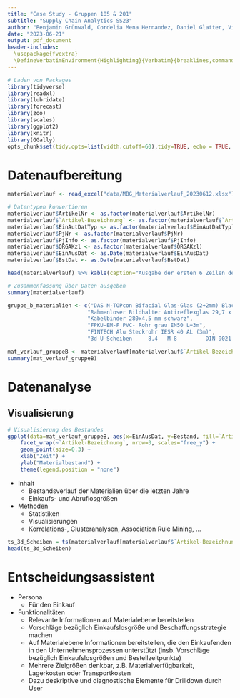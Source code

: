 ```yaml
---
title: "Case Study - Gruppen 105 & 201"
subtitle: "Supply Chain Analytics SS23"
author: "Benjamin Grünwald, Cordelia Mena Hernandez, Daniel Glatter, Vinzenz Tom Andreas Schaak"
date: "2023-06-21"
output: pdf_document
header-includes:
  \usepackage{fvextra}
  \DefineVerbatimEnvironment{Highlighting}{Verbatim}{breaklines,commandchars=\\\{\}}
---
```


```r
# Laden von Packages
library(tidyverse)
library(readxl)
library(lubridate)
library(forecast)
library(zoo)
library(scales)
library(ggplot2)
library(knitr)
library(GGally)
opts_chunk$set(tidy.opts=list(width.cutoff=60),tidy=TRUE, echo = TRUE, warning = FALSE, message = FALSE)
```

# Datenaufbereitung
```r
materialverlauf <- read_excel("data/MBG_Materialverlauf_20230612.xlsx")

# Datentypen konvertieren
materialverlauf$ArtikelNr <- as.factor(materialverlauf$ArtikelNr)
materialverlauf$`Artikel-Bezeichnung` <- as.factor(materialverlauf$`Artikel-Bezeichnung`)
materialverlauf$EinAutDatTyp <- as.factor(materialverlauf$EinAutDatTyp)
materialverlauf$PjNr <- as.factor(materialverlauf$PjNr)
materialverlauf$PjInfo <- as.factor(materialverlauf$PjInfo)
materialverlauf$ORGAKzl <- as.factor(materialverlauf$ORGAKzl)
materialverlauf$EinAusDat <- as.Date(materialverlauf$EinAusDat)
materialverlauf$BstDat <- as.Date(materialverlauf$BstDat)

head(materialverlauf) %>% kable(caption="Ausgabe der ersten 6 Zeilen des Materialverlaufs")
```
```r
# Zusammenfassung über Daten ausgeben
summary(materialverlauf)
```

```r
gruppe_b_materialien <- c("DAS N-TOPcon Bifacial Glas-Glas (2+2mm) Black 415 WP",
                         "Rahmenloser Bildhalter Antireflexglas 29,7 x 42",
                         "Kabelbinder 280x4,5 mm schwarz",
                         "FPKU-EM-F PVC- Rohr grau EN50 L=3m",
                         "FINTECH Alu Steckrohr IESR 40 AL (3m)",
                         "3d-U-Scheiben     8,4   M 8         DIN 9021  A2")

mat_verlauf_gruppeB <- materialverlauf[materialverlauf$`Artikel-Bezeichnung` %in% gruppe_b_materialien,]
summary(mat_verlauf_gruppeB)
```

# Datenanalyse

## Visualisierung
```r
# Visualisierung des Bestandes
ggplot(data=mat_verlauf_gruppeB, aes(x=EinAusDat, y=Bestand, fill=`Artikel-Bezeichnung`)) +
    facet_wrap(~`Artikel-Bezeichnung`, nrow=3, scales="free_y") +
    geom_point(size=0.3) +
    xlab("Zeit") + 
    ylab("Materialbestand") +
    theme(legend.position = "none")
```

- Inhalt
  - Bestandsverlauf der Materialien über die letzten Jahre
  - Einkaufs- und Abruflosgrößen
- Methoden
  - Statistiken
  - Visualisierungen
  - Korrelations-, Clusteranalysen, Association Rule Mining, ...

```r
ts_3d_Scheiben = ts(materialverlauf[materialverlauf$`Artikel-Bezeichnung` == "3d-U-Scheiben     8,4   M 8         DIN 9021  A2",], frequency = 12)
head(ts_3d_Scheiben)
```

# Entscheidungsassistent
- Persona
  - Für den Einkauf
- Funktionalitäten
  - Relevante Informationen auf Materialebene bereitstellen
  - Vorschläge bezüglich Einkaufslosgröße und Beschaffungsstrategie machen
  - Auf Materialebene Informationen bereitstellen, die den Einkaufenden in den Unternehmensprozessen unterstützt (insb. Vorschläge bezüglich Einkaufslosgrößen und Bestellzeitpunkte)
  - Mehrere Zielgrößen denkbar, z.B. Materialverfügbarkeit, Lagerkosten oder Transportkosten
  - Dazu deskriptive und diagnostische Elemente für Drilldown durch User
